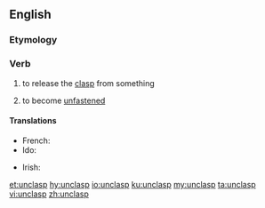 ==English==

===Etymology===
{{prefix|un|clasp|lang=en}}

===Verb===
{{en-verb}}

# {{label|en|transitive}} to release the [[clasp]] from something
# {{label|en|intransitive}} to become [[unfastened]]

====Translations====
{{trans-top|to release the clasp from something}}
* French: {{t+|fr|dégrafer}}
* Ido: {{t+|io|desagrafagar}}
{{trans-mid}}
* Irish: {{t|ga|dínasc}}
{{trans-bottom}}

[[et:unclasp]]
[[hy:unclasp]]
[[io:unclasp]]
[[ku:unclasp]]
[[my:unclasp]]
[[ta:unclasp]]
[[vi:unclasp]]
[[zh:unclasp]]
